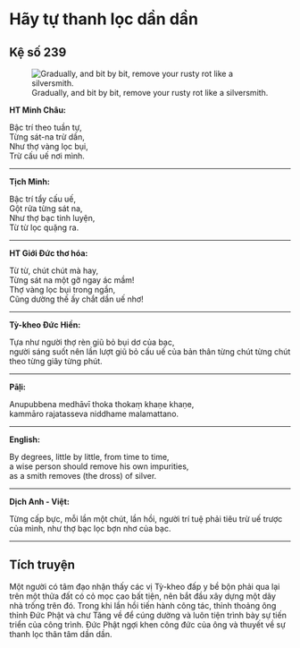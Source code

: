 # Hãy tự thanh lọc dần dần {- #hay-tu-thanh-loc-dan-dan}

## Kệ số 239 {- #ke-so-239}

![Gradually, and bit by bit, remove your rusty rot like a silversmith.](images/kinh-phap-cu-ke-so-239-dhammapada-verse-239.jpg){fig-align="center" .lightbox}

**HT Minh Châu:**

Bậc trí theo tuần tự,  
Từng sát-na trừ dần,  
Như thợ vàng lọc bụi,  
Trừ cấu uế nơi mình.  

<hr class="divider">

**Tịch Minh:**

Bậc trí tẩy cấu uế,  
Gột rửa từng sát na,  
Như thợ bạc tinh luyện,  
Từ từ lọc quặng ra.  

<hr class="divider">

**HT Giới Đức thơ hóa:**

Từ từ, chút chút mà hay,  
Từng sát na một gỡ ngay ác mầm!  
Thợ vàng lọc bụi trong ngần,  
Cũng dường thế ấy chắt dần uế nhơ!  

<hr class="divider">

**Tỳ-kheo Đức Hiền:**

Tựa như người thợ rèn giũ bỏ bụi dơ của bạc,  
người sáng suốt nên lần lượt giũ bỏ cấu uế của bản thân từng chút từng chút theo từng giây từng phút.  

<hr class="divider">

**Pāḷi:**

Anupubbena medhāvī thoka thokaṃ khaṇe khaṇe,  
kammāro rajatasseva niddhame malamattano.  

<hr class="divider">

**English:**

By degrees, little by little, from time to time,  
a wise person should remove his own impurities,  
as a smith removes (the dross) of silver.  

<hr class="divider">

**Dịch Anh - Việt:**

Từng cấp bực, mỗi lần một chút, lần hồi, người trí tuệ phải tiêu trừ uế trược của mình, như thợ bạc lọc bợn nhơ của bạc.  

<hr class="divider">

## Tích truyện {- #tich-truyen}

Một người có tâm đạo nhận thấy các vị Tỳ-kheo đấp y bề bộn phải qua lại trên một thửa đất có cỏ mọc cao bất tiện, nên bắt đầu xây dựng một dãy nhà trống trên đó. Trong khi lần hồi tiến hành công tác, thỉnh thoảng ông thỉnh Ðức Phật và chư Tăng về để cúng dường và luôn tiện trình bày sự tiến triển của công trình. Ðức Phật ngợi khen công đức của ông và thuyết về sự thanh lọc thân tâm dần dần.